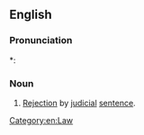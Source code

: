 ==English==

===Pronunciation===
*: {{rhymes|en|eɪʃən}}

===Noun===
{{en-noun|~}}

# {{lb|en|rare}} [[rejection|Rejection]] by [[judicial]] [[sentence]].
#: {{rfquotek|en|Knowles}}

{{Webster 1913}}

[[Category:en:Law]]